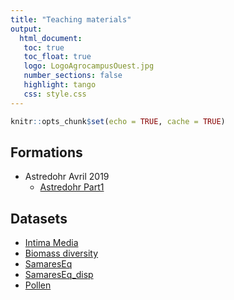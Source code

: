 ```yaml
---
title: "Teaching materials"
output: 
  html_document:
   toc: true
   toc_float: true
   logo: LogoAgrocampusOuest.jpg
   number_sections: false
   highlight: tango
   css: style.css
---
```




```r
knitr::opts_chunk$set(echo = TRUE, cache = TRUE)
```
## Formations

* Astredohr Avril 2019
  * [Astredohr Part1](formation/astredohr_part1.pdf)


## Datasets

* [Intima Media](datasets/Intima_Media.txt)
* [Biomass diversity](datsets/Biomass_diversity.csv)
* [SamaresEq](datasets/SamaresEq.txt)
* [SamaresEq_disp](datasets/SamaresEq_disp.csv)
* [Pollen](ss700.csv)
